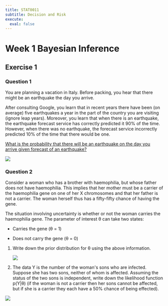 ```yaml
---
title: STAT0011
subtitle: Decision and Risk
execute: 
  eval: false
---
```


# **Week 1 Bayesian Inference**

## **Exercise 1**

### **Question 1**

You are planning a vacation in Italy. Before packing, you hear that there might be an earthquake the day you arrive.

After consulting Google, you learn that in recent years there have been (on
average) five earthquakes a year in the part of the country you are visiting
(ignore leap years). Moreover, you learn that when there is an earthquake, the earthquake forecast service has correctly predicted it 90% of the time. However, when there was no earthquake, the forecast service incorrectly predicted 10% of the time that there would be one.

[What is the probability that there will be an earthquake on the day you arrive given forecast of an earthquake?]{.underline}

![](images/image-297229950.png)

### **Question 2**

Consider a woman who has a brother with haemophilia, but whose father does not have haemophilia. This implies that her mother must be a carrier of the haemophilia gene on one of her X chromosomes and that her father is not a carrier. The woman herself thus has a fifty-fifty chance of having the gene.

The situation involving uncertainty is whether or not the woman carries the
haemophilia gene. The parameter of interest θ can take two states:

-   Carries the gene (θ = 1)

-   Does not carry the gene (θ = 0)

1.  Write down the prior distribution for θ using the above information.

    ![](images/image-1001256580.png)

2.  The data Y is the number of the woman\'s sons who are infected. Suppose she has two sons, neither of whom is affected. Assuming the status of the two sons is independent, write down the likelihood function p(Y\|θ) (if the woman is not a carrier then her sons cannot be affected, but if she is a carrier they each have a 50% chance of being effected).

![](images/image-482102431.png)

				
			
		

	
